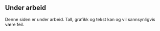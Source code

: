 ::: {.callout-important collapse="false"}
## Under arbeid

Denne siden er under arbeid. Tall, grafikk og tekst kan og vil sannsynligvis være feil.

:::
